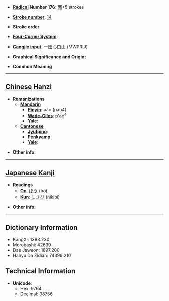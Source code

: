 * '''[[Wiktionary:Chinese radical index| Radical]] Number 176''': [[Wiktionary:Chinese radical index 面|面]]+5 strokes

* '''[[Wiktionary:Chinese total strokes index|Stroke number]]''': [[Wiktionary:Chinese total strokes index 14|14]]

* '''Stroke order''': 

* '''[[Wiktionary:Chinese four corner index|Four-Corner System]]''': 

* '''[[Wiktionary:Chinese Cangjie index|Cangjie input]]''': 一田心口山 (MWPRU)

* '''Graphical Significance and Origin''': 

* '''Common Meaning'''

----

== [[Chinese]] [[Hanzi]] ==

* '''Romanizations'''
** '''[[Mandarin]]'''
*** '''[[Pinyin]]''': pào (pao4)
*** '''[[Wade-Giles]]''': p'ao<sup>4</sup>
*** '''[[Yale]]''': 
** '''[[Cantonese]]'''
*** '''[[Jyutping]]''':
*** '''[[Penkyamp]]''': 
*** '''[[Yale]]''': 

* '''Other info''': 

----

== [[Japanese]] [[Kanji]] ==

* '''Readings'''
** '''[[On]]''': [[ほう]] (hō)
** '''[[Kun]]''': [[にきび]] (nikibi)

* '''Other info''':  

----

== Dictionary Information ==

* KangXi: 1383.230
* Morobashi: 42639
* Dae Jaweon: 1897.200
* Hanyu Da Zidian: 74399.210

== Technical Information ==

* '''Unicode''':
** Hex: 9764
** Decimal: 38756